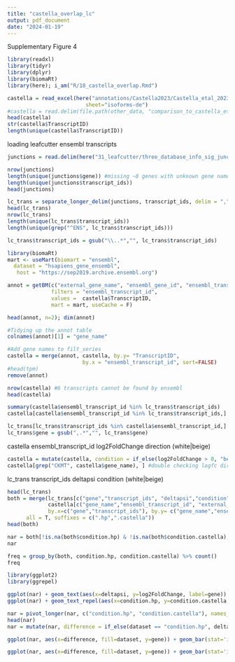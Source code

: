 ```yaml
---
title: "castella_overlap_lc"
output: pdf_document
date: "2024-01-19"
---
```


Supplementary Figure 4

```r
library(readxl)
library(tidyr)
library(dplyr)
library(biomaRt)
library(here); i_am("R/18_castella_overlap.Rmd")
```


```r
castella = read_excel(here("annotations/Castella2023/Castella_etal_2023_Supplementary_Table_1_DiffTrans.xlsx"),
                         sheet="isoforms-de")
#castella = read.delim(file.path(other_data, "comparison_to_castella_etal_2023.txt"))
head(castella)
str(castella$TranscriptID)
length(unique(castella$TranscriptID))
```

loading leafcutter ensembl transcripts
```r
junctions = read.delim(here("31_leafcutter/three_database_info_sig_junctions.tsv"))

nrow(junctions)
length(unique(junctions$gene)) #missing ~8 genes with unknown gene names
length(unique(junctions$transcript_ids))
head(junctions)

lc_trans = separate_longer_delim(junctions, transcript_ids, delim = ",")
head(lc_trans)
nrow(lc_trans)
length(unique(lc_trans$transcript_ids))
length(unique(grep("^ENS", lc_trans$transcript_ids)))

lc_trans$transcript_ids = gsub("\\..*","", lc_trans$transcript_ids)
```


```r
library(biomaRt)
mart <- useMart(biomart = "ensembl",
  dataset = "hsapiens_gene_ensembl",
   host = "https://sep2019.archive.ensembl.org")

annot = getBM(c("external_gene_name", "ensembl_gene_id", "ensembl_transcript_id", "external_transcript_name"), 
              filters = "ensembl_transcript_id",
              values =  castella$TranscriptID,
              mart = mart, useCache = F)

head(annot, n=2); dim(annot)

#Tidying up the annot table
colnames(annot)[1] = "gene_name"

#Add gene names to filt_series
castella = merge(annot, castella, by.y= "TranscriptID", 
                        by.x = "ensembl_transcript_id", sort=FALSE)
#head(tpm)
remove(annot)
```


```r
nrow(castella) #6 transcripts cannot be found by ensembl
head(castella)
```
```r
summary(castella$ensembl_transcript_id %in% lc_trans$transcript_ids)
castella[castella$ensembl_transcript_id %in% lc_trans$transcript_ids,]
```

```r
lc_trans[lc_trans$transcript_ids %in% castella$ensembl_transcript_id,]
lc_trans$gene = gsub(",.*","", lc_trans$gene)
```


castella 
ensembl_transcript_id log2FoldChange direction (white|beige)

```r
castella = mutate(castella, condition = if_else(log2FoldChange > 0, "beige",  "white"))
castella[grep("CKMT", castella$gene_name), ] #double checking logfc direction check
```


lc_trans
transcript_ids deltapsi condition (white|beige)

```r
head(lc_trans)
both = merge(lc_trans[c("gene","transcript_ids", "deltapsi","condition")], 
             castella[c("gene_name","ensembl_transcript_id", "external_transcript_name","log2FoldChange","condition")],
             by.x=c("gene","transcript_ids"), by.y= c("gene_name","ensembl_transcript_id"), 
      all = T, suffixes = c(".hp",".castella"))
head(both)

nar = both[!is.na(both$condition.hp) & !is.na(both$condition.castella),]
nar
```


```r
freq = group_by(both, condition.hp, condition.castella) %>% count()
freq
```

```r
library(ggplot2)
library(ggrepel)

ggplot(nar) + geom_text(aes(x=deltapsi, y=log2FoldChange, label=gene)) + geom_hline(aes(yintercept=0)) + geom_vline(aes(xintercept=0))
ggplot(nar) + geom_text_repel(aes(x=condition.hp, y=condition.castella, label=gene))
```
```r
nar = pivot_longer(nar, c("condition.hp", "condition.castella"), names_to="dataset", values_to= "condition")
head(nar)
nar = mutate(nar, difference = if_else(dataset == "condition.hp", deltapsi, log2FoldChange))

ggplot(nar, aes(x=difference, fill=dataset, y=gene)) + geom_bar(stat='identity', position="dodge") + geom_vline(aes(xintercept=0))

ggplot(nar, aes(x=difference, fill=dataset, y=gene)) + geom_bar(stat='identity', position="dodge") + geom_vline(aes(xintercept=0)) + facet_wrap(~dataset, scales = "free_x")
```

